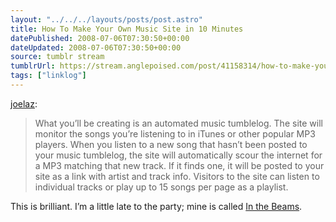```yaml
---
layout: "../../../layouts/posts/post.astro"
title: How To Make Your Own Music Site in 10 Minutes
datePublished: 2008-07-06T07:30:50+00:00
dateUpdated: 2008-07-06T07:30:50+00:00
source: tumblr stream
tumblrUrl: https://stream.anglepoised.com/post/41158314/how-to-make-your-own-music-site-in-10-minutes
tags: ["linklog"]
---
```


[joelaz][1]:

> What you’ll be creating is an automated music tumblelog. The site will monitor the songs you’re listening to in iTunes or other popular MP3 players. When you listen to a new song that hasn’t been posted to your music tumblelog, the site will automatically scour the internet for a MP3 matching that new track. If it finds one, it will be posted to your site as a link with artist and track info. Visitors to the site can listen to individual tracks or play up to 15 songs per page as a playlist.

This is brilliant. I&rsquo;m a little late to the party; mine is called [In the Beams][2].

[1]: http://joelaz.com/post/28132796/how-to-make-your-own-music-site-in-10-minutes
[2]: http://inthebeams.tumblr.com/
